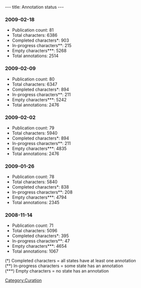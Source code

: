 ---
title: Annotation status
---

===2009-02-18===
*Publication count: 81
*Total characters: 6386
*Completed characters*: 903
*In-progress characters**: 215
*Empty characters***: 5268
*Total annotations: 2514

===2009-02-09===
*Publication count: 80
*Total characters: 6347
*Completed characters*: 894
*In-progress characters**: 211
*Empty characters***: 5242
*Total annotations: 2476

===2009-02-02===
*Publication count: 79
*Total characters: 5940
*Completed characters*: 894
*In-progress characters**: 211
*Empty characters***: 4835
*Total annotations: 2476

===2009-01-26===
*Publication count: 78
*Total characters: 5840
*Completed characters*: 838
*In-progress characters**: 208
*Empty characters***: 4794
*Total annotations: 2345

===2008-11-14===
*Publication count: 71
*Total characters: 5096
*Completed characters*: 395
*In-progress characters**: 47
*Empty characters***: 4654
*Total annotations: 1067


(*) Completed characters = all states have at least one annotation<br/>
(**) In-progress characters = some state has an annotation<br/>
(***) Empty characters = no state has an annotation<br/>

[[Category:Curation]]